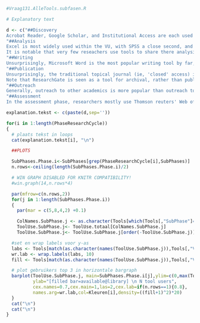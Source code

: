 



```r
#Vraag131.AlleTools.subfasen.R

# Explanatory text

d <- c("##Discovery
Acrobat Reader, Google Scholar, and Institutional Access are each used by nearly VU respondents. Looking at the more detailed figures showing all tools per research activity, it becomes clear that these tools are not direct competitors: each are leading tools in different research activities. Acrobat Reader is a very popular tool for reading, Google Scholar for searching literature, and Institutional Access to gain access to academic literature.",
"##Analysis
Excel is most widely used within the VU, with SPSS a close second, and R a more distant third. These tools fall within the same activity class, and could be considered rival tools. This is only partially true: closer inspection shows that nearly 80 per cent of SPSS users indicate that they also use Excel, and about 66 per cent of Excel users also use SPSS. Users of `R` also use Excel often, although the opposite is not true. SPSS users are unlikely to use `R` as well, although many `R` users do analysis in SPSS as well.
It is notable that very few reseachers use tools to share there analysis (and, presumably, do not share their analysis). t would be interesting to see how this evolves in the future.",
"##Writing
Unsurprisingly, Microsoft Word is the most popular writing tool by far, and nearly all respondents indicate that they use Word. Nearly all non-Word-users write in LaTeX or Overleaf (which is web-base LaTeX). Google Docs is used in conjunction with Word in 26% of cases; for most others, Word is the only tool for writing. The second and third most popular tools in the Writing category are reference managers: Endnote and Mendeley. Endnote is supported by the Library, but Mendeley has only slightly fewer users. Endnote and Mendely users really are separate categories: very few researchers use both. More than 30 per cent of respondents do not indicate using a reference manager at all.",
"##Publication
Unsurprisingly, the traditional topical journal (ie, 'closed' access) is still the leading outlet for academic work; more than eighty per cent of respondents with at least one publication indicate they have published in such a journal. We see no indications that researchers make a very strict choice for either traditional or Open Access outlets, as most respondents indicate having published in both types.
Note that ResearchGate is seen as a tool for archival, rather than publication. From the point of view of the Library, it could be important to make more clear the benefits of the institutional repository. Of course, suing the VU repository does not preclude using ResearchGate as well.",
"##Outreach
Generally, outreach to other academics is more popular than outreach to a broader public. ResearchGate and Google Scholar profiles are the most popular tools in this category. Twitter, and to a lesser extent WordPress, are used as tools for outreach to a broader public. Very few researchers make their presentations available for others.",
"##Assessment
In the assessment phase, researchers mostly use Thomson reuters' Web of Science Journal Citation Reports to measure impact. Scopus is used as well, but much less often, presumably because the VU does not offer access to it. Alternative ('open') ways of peer review have very few users.")

explanation.tekst <- c(paste(d,sep=''))

for(i in 1:length(PhaseResearchCycle))
{
  # plaats tekst in loops
  cat(explanation.tekst[i], "\n")

  ##PLOTS

  SubPhases.Phase.i<-SubPhases[grep(PhaseResearchCycle[i],SubPhases)]
  n.rows<-ceiling(length(SubPhases.Phase.i)/2)

  # WIN GRAPH DISABLED FOR KNITR COMPATIBILITY!
  #win.graph(14,n.rows*4)

  par(mfrow=c(n.rows,2))
  for(j in 1:length(SubPhases.Phase.i))
  {
    par(mar = c(5,8,4,2) +0.1)

    ColNames.SubPhase.j <- as.character(Tools[which(Tools[,"SubPhase"]==SubPhases.Phase.i[j]),"Variable.name"])
    ToolUse.SubPhase.j<- ToolUse.totaal[ColNames.SubPhase.j]
    ToolUse.SubPhase.j<- ToolUse.SubPhase.j[order(-ToolUse.SubPhase.j)]

  #set en wrap labels voor y-as
  labs <- Tools[match(as.character(names(ToolUse.SubPhase.j)),Tools[,"Variable.name"]),"Tool.name"]
  wr.lab <- wrap.labels(labs, 10)
  fill <- Tools[match(as.character(names(ToolUse.SubPhase.j)),Tools[,"Variable.name"]),"UB.support"]

  # plot gebruikers top 3 in horizontale bargraph
  barplot(ToolUse.SubPhase.j, main=SubPhases.Phase.i[j],ylim=c(0,max(ToolUse.totaal)),
          ylab="[filled bar=available@library] \n N tool users",
          cex.names=0.7,cex.main=1,las=2,cex.lab=if(n.rows==1){0.8},
          names.arg=wr.lab,col=Kleuren[i],density=((fill+1)^2)*20)
  }
  cat("\n")
  cat("\n")
}
```
